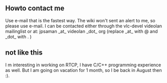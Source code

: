 == Howto contact me ==

Use e-mail that is the fastest way. The wiki won't sent an alert to me, so please use e-mail. I can be contacted either through the vlc-devel videolan mailinglist or at: jpsaman _at_ videolan _dot_ org (replace _at_ with @ and _dot_ with . ) 

== not like this ==
I m interesting in working on RTCP, I have C/C++ programming experience as well. 
But I am going on vacation for 1 month, so I be back in August then :).